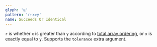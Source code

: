 ```yaml
---
glyph: '⊵'
pattern: 'r←x⊵y'
name: Succeeds Or Identical
---
```


`r` is whether `x` is greater than `y` according to [total array ordering](/info/ordering), or `x` is exactly equal to `y`. Supports the `tolerance` extra argument.
